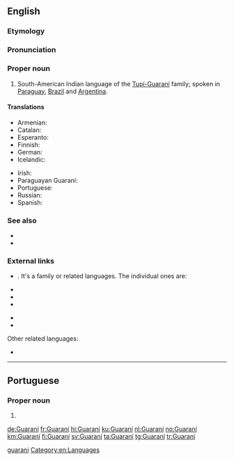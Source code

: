 {{also|guaraní|guarani}}
==English==
{{wikipedia}}
{{interwiktionary|code=gn}}

===Etymology===
{{rfe|lang=en}}

===Pronunciation===
{{rfp|lang=en}}

===Proper noun===
{{en-proper noun}}

# South-American Indian language of the [[w:Tupi-Guarani|Tupí-Guaraní]] family; spoken in [[Paraguay]], [[Brazil]] and [[Argentina]].

====Translations====
{{trans-top|South-American language}}
* Armenian: {{t|hy|գուարանի|sc=Armn}}
* Catalan: {{t|ca|guaraní|m}}
* Esperanto: {{t|eo|gvarania}}
* Finnish: {{t+|fi|guarani}}
* German: {{t+|de|Guaraní|n}}
* Icelandic: {{t|is|gvaraní}}
{{trans-mid}}
* Irish: {{t|ga|Guaráinis|f}}
* Paraguayan Guaraní: {{t|gug|avañe'ẽ}}
* Portuguese: {{t+|pt|guarani|m}}
* Russian: {{t+|ru|гуарани́}}
* Spanish: {{t+|es|guaraní|m}}
{{trans-bottom}}

===See also===
* {{langcat|gn}}
* {{langlist}}

===External links===
* {{ISO 639|3code=grn|1code=gn}}. It's a family or related languages. The individual ones are:
{{top2}}
* {{ethnologue|lang=Paraguayan Guaraní|code=gug}}
* {{ethnologue|lang=Chiripá|code=nhd}}
* {{ethnologue|lang=Mbyá Guaraní|code=gun}}
{{mid2}}
* {{ethnologue|lang=Eastern Bolivian Guaraní|code=gui}}
* {{ethnologue|lang=Western Bolivian Guaraní|code=gnw}}
{{bottom}}
Other related languages:
* {{ethnologue|lang=Aché|code=guq}}

[[Category:English terms spelled with Í|guarani]]
[[Category:en:Languages]]

----

==Portuguese==

===Proper noun===
{{pt-proper noun}}

# {{place:municipality of Brazil|pt|state=Minas Gerais}}

[[de:Guaraní]]
[[fr:Guaraní]]
[[hi:Guaraní]]
[[ku:Guaraní]]
[[nl:Guaraní]]
[[no:Guaraní]]
[[km:Guaraní]]
[[fi:Guaraní]]
[[sv:Guaraní]]
[[ta:Guaraní]]
[[tg:Guaraní]]
[[tr:Guaraní]]